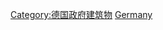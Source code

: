 {{Commons category|Town halls in Germany}}

[[Category:德国政府建筑物|Category:德国政府建筑物]]
[[Category:歐洲各國市政建築|Germany]]